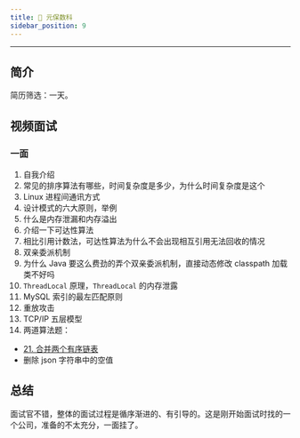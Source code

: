 ```yaml
---
title: 🧶 元保数科
sidebar_position: 9
---
```


----

## 简介

简历筛选：一天。

## 视频面试

### 一面

1. 自我介绍
2. 常见的排序算法有哪些，时间复杂度是多少，为什么时间复杂度是这个
3. Linux 进程间通讯方式
4. 设计模式的六大原则，举例
5. 什么是内存泄漏和内存溢出
6. 介绍一下可达性算法
7. 相比引用计数法，可达性算法为什么不会出现相互引用无法回收的情况
8. 双亲委派机制
9. 为什么 Java 要这么费劲的弄个双亲委派机制，直接动态修改 classpath 加载类不好吗
10. `ThreadLocal` 原理，`ThreadLocal` 的内存泄露
11. MySQL 索引的最左匹配原则
12. 重放攻击
13. TCP/IP 五层模型
14. 两道算法题：
- [21. 合并两个有序链表](https://leetcode-cn.com/problems/merge-two-sorted-lists/)
- 删除 json 字符串中的空值

## 总结

面试官不错，整体的面试过程是循序渐进的、有引导的。这是刚开始面试时找的一个公司，准备的不太充分，一面挂了。
